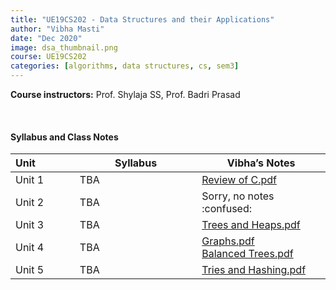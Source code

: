 ```yaml
---
title: "UE19CS202 - Data Structures and their Applications"
author: "Vibha Masti"
date: "Dec 2020"
image: dsa_thumbnail.png
course: UE19CS202
categories: [algorithms, data structures, cs, sem3]
---
```


**Course instructors:** Prof. Shylaja SS, Prof. Badri Prasad

<br>


#### Syllabus and Class Notes

| Unit              | Syllabus                         |       Vibha's Notes                |
| :---------------- | -------------------------------- | ---------------------------------- |
| Unit 1            |  TBA  | [Review of C.pdf](Review%20of%20C.pdf) |
| Unit 2            | TBA | Sorry, no notes :confused: |
| Unit 3            | TBA  | [Trees and Heaps.pdf](Trees%20%26%20Heaps%20-%20Class%20Notes.pdf) |
| Unit 4            | TBA | [Graphs.pdf](DSA%20Unit%204%20-%20Graphs.pdf)  \
                        [Balanced Trees.pdf](Balanced%20Trees.pdf) |
| Unit 5            | TBA | [Tries and Hashing.pdf](05%20-%20Tries%20%26%20Hashing.pdf) |


<br>


<!-- #### Textbooks: 

-  **T1**: "Learning PHP, MySQL & JavaScript", Robin Nixon. May 2018, 5th edition, O'Reilly Media, Inc.
-  **T2**: "Pro MERN Stack: Full Stack Web App Development with Mongo, Express, React, and Node", by Vasan Subramanian. March 2017, Apress

<br>

#### Reference Books:

- **R1**: "Beginning Node.js, Express & MongoDB Development", Greg Lim, July 2019
- **R2**: "Learning React, Functional Web Development with React and Redux", Alex Banks and Eve Porcello, May 2017, O'Reilly Media, Inc.

<br> -->
